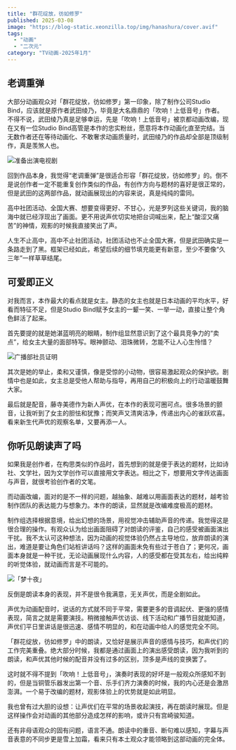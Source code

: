 ```yaml
---
title: "群花绽放，彷如修罗"
published: 2025-03-08
image: "https://blog-static.xeonzilla.top/img/hanashura/cover.avif"
tags:
  - "动画"
  - "二次元"
category: "TV动画-2025年1月"
---
```


## 老调重弹
大部分动画观众对「群花绽放，彷如修罗」第一印象，除了制作公司Studio Bind，应该就是原作者武田绫乃，毕竟是大名鼎鼎的「吹响！上低音号」作者。不得不说，武田绫乃真是足够幸运，先是「吹响！上低音号」被京都动画改编，现在又有一位Studio Bind高管是本作的忠实粉丝，愿意将本作动画化直至完结。当无数作者还在等待动画化、不敢奢求动画质量时，武田绫乃的作品却全部是顶级制作，真是羡煞人也。

<Image src="https://blog-static.xeonzilla.top/img/hanashura/01.avif" alt="准备出演电视剧" quality="max" inferSize />

回到作品本身，我觉得“老调重弹”是很适合形容「群花绽放，彷如修罗」的。倒不是说创作者一定不能重复创作类似的作品，有创作方向与题材的喜好是很正常的，但是武田的这两部作品，就动画展现出的内容来说，真是纯纯的雷同。

高中社团活动、全国大赛、想要变得更好、不甘心，光是罗列这些关键词，我的脑海中就已经浮现出了画面。更不用说声优切实地把台词喊出来，配上“酸涩又痛苦”的神情，观影的时候我直接笑出了声。

人生不止高中，高中不止社团活动，社团活动也不止全国大赛，但是武田确实是一条路走到了黑。框架已经如此，希望后续的细节填充能更有新意，至少不要像“久三年”一样草草结尾。

## 可爱即正义
对我而言，本作最大的看点就是女主。静态的女主也就是日本动画的平均水平，好看而特征不足，但是Studio Bind赋予女主的一颦一笑、一举一动，直接让整个角色鲜活了起来。

首先要提的就是她湛蓝明亮的眼睛，制作组显然意识到了这个最具竞争力的“卖点”，给女主大量的面部特写。眼神颤动、泪珠微转，怎能不让人心生怜惜？

<Image src="https://blog-static.xeonzilla.top/img/hanashura/02.avif" alt="广播部社员证明" quality="max" inferSize />

其次是她的举止，柔和又谨慎，像是受惊的小动物，很容易激起观众的保护欲。剧情中也是如此，女主总是受他人帮助与指导，再用自己的积极向上的行动温暖鼓舞大家。

最后就是配音，藤寺美德作为新人声优，在本作的表现可圈可点。很多场景的颤音，让我听到了女主的胆怯和犹豫；而笑声又清爽洁净，传递出内心的雀跃欢喜。看来新生代声优的观察名单，又要再添一人。

## 你听见朗读声了吗
如果我是创作者，在构思类似的作品时，首先想到的就是便于表达的题材，比如诗社、文学社，因为文学创作可以直接用文字表达。相比之下，想要用文字传达画面与声音，就很考验创作者的文笔。

而动画改编，面对的是不一样的问题，越抽象、越难以用画面表达的题材，越考验制作团队的表达能力与想象力。本作的朗读，显然就是改编难度极高的题材。

制作组选择根据意境，给出幻想的场景，用视觉冲击辅助声音的传递。我觉得这是很合理的操作。有观众认为给出画面阻碍了对朗读的评鉴，自己的感受被画面演出干扰。我不太认可这种想法，因为动画的视觉体验仍然占主导地位，放弃朗读的演出，难道是要让角色们站桩讲话吗？这样的画面未免有些过于苍白了；更何况，画面本身就是一种干扰，无论动画展现什么内容，人的感受都在受其左右，给出纯粹的听觉体验，就动画而言是不可能的。

<Image src="https://blog-static.xeonzilla.top/img/hanashura/03.avif" alt="「梦十夜」" quality="max" inferSize />

反倒是朗读本身的表现，并不是很令我满意，无关声优，而是全剧如此。

声优为动画配音时，说话的方式就不同于平常，需要更多的音调起伏、更强的感情表现，简言之就是需要演技。稍微接触声优访谈、线下活动和广播节目就能知道，声优们平日里讲话是很迅速、感情不明显的，和在动画中给人的感觉完全不同。

「群花绽放，彷如修罗」中的朗读，又恰好是展示声音的感情与技巧，和声优们的工作完美重叠。绝大部分时候，我都是通过画面上的演出感受朗读，因为我听到的朗读，和声优其他时候的配音并没有过多的区别，顶多是声线的变换罢了。

这时就不得不提到「吹响！上低音号」，演奏时表现的好坏是一般观众所感知不到的，但是当铜管乐器发出第一个音、乐手们齐力演奏的时候，我的内心还是会激昂澎湃。一个易于改编的题材，观影体验上的优势就是如此明显。

我也曾有过大胆的设想：让声优们在平常的场景收起演技，再在朗读时展现。但是这样操作会对动画的其他部分造成怎样的影响，或许只有宫崎骏知道。

还有非母语观众的固有问题，语言不通。朗读中的重音、断句难以感知，字幕与声音表意的不同步更是雪上加霜，看来只有本土观众才能领略到这部动画的完全体。
